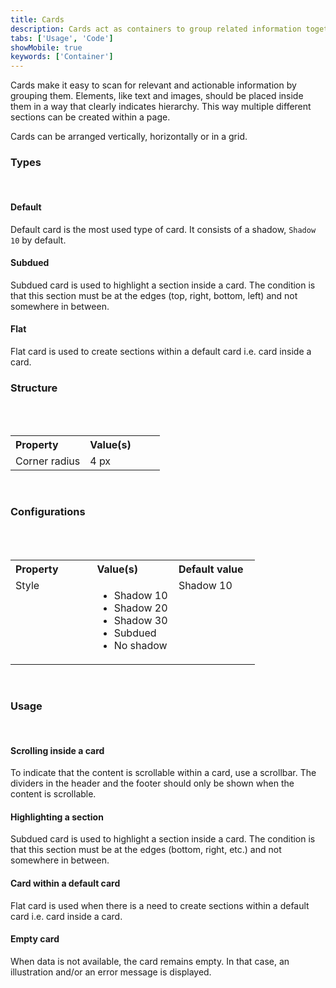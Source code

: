 ```yaml
---
title: Cards
description: Cards act as containers to group related information together.
tabs: ['Usage', 'Code']
showMobile: true
keywords: ['Container']
---
```


Cards make it easy to scan for relevant and actionable information by grouping them. Elements, like text and images, should be placed inside them in a way that clearly indicates hierarchy. This way multiple different sections can be created within a page.

Cards can be arranged vertically, horizontally or in a grid.
<br/>

### Types
<br/>

#### Default

Default card is the most used type of card. It consists of a shadow, `Shadow 10` by default.
<Preview name='layout-card-type-default-card--default-card' />

#### Subdued

Subdued card is used to highlight a section inside a card. The condition is that this section must be at the edges (top, right, bottom, left) and not somewhere in between.
<Preview name='layout-card-type-subdued--subdued' />

#### Flat

Flat card is used to create sections within a default card i.e. card inside a card.
<Preview name='layout-card-type-flat--flat' />
<br/>

### Structure
<br/>
<br/>


<table style="width: 100%">
  <tbody>
    <tr>
      <th style="width:50%; text-align: left;">Property</th>
      <th style="width:50%; text-align: left;">Value(s)</th>
    </tr>
    <tr style="vertical-align: top">
      <td>Corner radius</td>
      <td>4 px</td>
    </tr>
    
  </tbody>
</table>
<br/>

### Configurations
<br/>
<br/>

<table style="width: 100%">
  <tbody>
    <tr>
      <th style="width:33%; text-align: left;">Property</th>
      <th style="width:33%; text-align: left;">Value(s)</th>
      <th style="width:33%; text-align: left;">Default value</th>
    </tr>
    <tr style="vertical-align: top">
      <td>Style</td>
      <td>
          <ul>
              <li>Shadow 10</li>
              <li>Shadow 20</li>
              <li>Shadow 30</li>
              <li>Subdued</li>
              <li>No shadow</li>
          </ul>
      </td>
      <td>Shadow 10</td>
    </tr>
  </tbody>
</table>
<br/>

### Usage
<br/>

#### Scrolling inside a card
To indicate that the content is scrollable within a card, use a scrollbar. The dividers in the header and the footer should only be shown when the content is scrollable.

<Preview name="layout-card-type-default-card--default-card" />

#### Highlighting a section
Subdued card is used to highlight a section inside a card. The condition is that this section must be at the edges (bottom, right, etc.) and not somewhere in between.

<Preview name="layout-card-type-subdued--subdued" />

#### Card within a default card
Flat card is used when there is a need to create sections within a default card i.e. card inside a card.

<Preview name="layout-card-card-within-a-card--card-within-a-card" />

#### Empty card
When data is not available, the card remains empty. In that case, an illustration and/or an error message is displayed.

<Preview name="layout-card-type-default-card--default-card" />